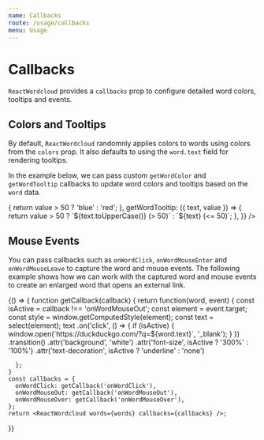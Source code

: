 ```yaml
---
name: Callbacks
route: /usage/callbacks
menu: Usage
---
```




# Callbacks

`ReactWordcloud` provides a `callbacks` prop to configure detailed word colors, tooltips and events.

## Colors and Tooltips

By default, `ReactWordcloud` randomnly applies colors to words using colors from the `colors` prop. It also defaults to using the `word.text` field for rendering tooltips.

In the example below, we can pass custom `getWordColor` and `getWordTooltip` callbacks to update word colors and tooltips based on the `word` data.

<Playground>
  <ReactWordcloud
    words={words}
    callbacks={{
      getWordColor: ({ value }) => {
        return value > 50 ? 'blue' : 'red';
      },
      getWordTooltip: ({ text, value }) => {
        return value > 50 ? `${text.toUpperCase()} (> 50)` : `${text} (<= 50)`;
      },
    }}
  />
</Playground>

## Mouse Events

You can pass callbacks such as `onWordClick`, `onWordMouseEnter` and `onWordMouseLeave` to capture the word and mouse events. The following example shows how we can work with the captured word and mouse events to create an enlarged word that opens an external link.

<Playground>
  {() => {
    function getCallback(callback) {
      return function(word, event) {
        const isActive = callback !== 'onWordMouseOut';
          const element = event.target;
          const style = window.getComputedStyle(element);
          const text = select(element);
          text
            .on('click', () => {
              if (isActive) {
                window.open(`https://duckduckgo.com/?q=${word.text}`, '_blank');
              }
            })
            .transition()
            .attr('background', 'white')
            .attr('font-size', isActive ? '300%' : '100%')
            .attr('text-decoration', isActive ? 'underline' : 'none')

      };
    }
    const callbacks = {
      onWordClick: getCallback('onWordClick'),
      onWordMouseOut: getCallback('onWordMouseOut'),
      onWordMouseOver: getCallback('onWordMouseOver'),
    };
    return <ReactWordcloud words={words} callbacks={callbacks} />;

}}

</Playground>

